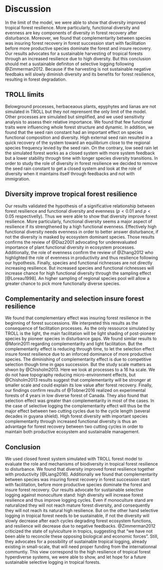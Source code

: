 # Discussion

In the limit of the model, we were able to show that diversity improved tropical forest resilience. More particularly, functional diversity and evenness are key components of diversity in forest recovery after disturbance. Moreover, we found that complementarity between species was insuring forest recovery in forest succession start with facilitation before more productive species dominate the forest and insure recovery. Our results advocates for a sustainable harvesting of tropical forests through an increased resilience due to high diversity. But this conclusion should met a sustainable definiton of selective logging following @Zimmerman2012. Because if the harvesting is not sustainable negative feedbaks will slowly diminish diversity and its benefits for forest resilience, resulting in forest degradation.

## TROLL limits

Belowground processes, herbaceaous plants, epyphytes and lianas are not simulated in TROLL but they not reprensent the only limit of the model. Other processes are simulated but simplified, and we used sensitivity analysis to assess their relative importance. We found that few functional traits were influencing whole forest structure and dynamic. In addition, we found that the seed rain constant had an important effect on species functional composition and diversity. High external seed rain resulted in a quick recovery of the system toward an equilibrium close to the regional species frequency levied by the seed rain. On the contrary, low seed rain let the simulated forest works as a closed system with more system feedback but a lower stability through time with longer species diversity transitions. In order to study the role of diversity in forest resilience we decided to remove the seed rain constant to get a closed system and look at the role of diversity when it maintains itself through feedbacks and not with immigration.

## Diversity improve tropical forest resilience

Our results validated the hypothesis of a significative relationship between forest resilience and functional diversity and evenness ($p < 0.01$ and $p < 0.05$ respectivelly). Thus we were able to show that diversity improve forest resilience. More particularly, functional diversity seems a major aspect of resilience if its strengthened by a high functional evenness. Effectively high functional diversity needs evenness in order to better answer disturbance, if not the diversity is masked by ecosystem dominant species. Those results confirms the review of @Diaz2001 advocating for underevaluated importance of plant functional diversity in ecosystem processes. Additionally, the role of evenness  confirm the review of @Zhang2012 who highlighted the role of evenness in productivity and thus resilience following our hypothesis. Finally, species and functional richnesses are not directly increasing resilience. But increased species and functional richnesses will increase chance for high functional diversity through the sampling effect [@Loreau1998]. An higher sampling of regional species pool will allow a greater chance to pick more functionally diverse species.

## Complementarity and selection insure forest resilience

We found that complementary effect was insuring forest resilience in the beginning of forest successions. We interpreted this results as the consequence of facilitation processes. As the only ressource simulated by TROLL is the light, the main facilitation will be light shading of post-pioneer species by pioneer species in disturbance gaps. We found similar results to @Morin2011 regarding complementarity and light facilitation. But the complementarity effect is reducing through time, to let the selection effect insure forest resilience due to an inforced dominance of more productive species. The diminishing of complementarity effect is due to competitive selection though time in gaps succession. But the study scale matters as shwon by @Chisholm2013. Here we look at processes to a 16 ha scale. We do not have topography reducing micro-environment effects, but @Chisholm2013 results suggest that complementarity will be stronger at smaller scale and could explain its low value after forest recovery. Finally, our findings confirm results of @Tobner2016 realized on experimental forests of 4 years in low diverse forest of Canada. They also found that selection effect was greater than complementarity in most of the cases. In the case of selective logging the complementarity effect will thus be the major effect between two cutting cycles due to the cycle length (several decades in guyana shield). High forest diversity with important species complementarity through increased functional diversity is thus an advantage for forest recovery between two cutting cycles in order to maintain both productive ecosystem and sustainable management.

## Conclusion

We used closed forest system simulated with TROLL forest model to evaluate the role and mechanisms of biodiversity in tropical forest resilience to disturbance. We found that diversity improved forest resilience together with productivity [@Liang2016]. Additionally we found that complementarity between species was insuring forest recovery in forest succession start with facilitation, before more productive species dominate the forest and insure forest recovery. Our results advocate for sustainable selective logging against monoculture stand: high diversity will increase forest resilience and thus improve logging cycles. Even if monoculture stand are naturalized they will not reach mature forest diversity, and consequently they will not reach its natural high resilience. But on the other hand selective logging in tropical forest needs to be sustainable, if not the diversity will slowly decrease after each cycles degrading forest ecosystem functions, and resilience will decrease due to negative feedbacks. @Zimmerman2012 criticized the state of sylviculture in tropics, suggesting that "we have not been able to reconcile these opposing biological and economic forces". Still, they advocates for a possibility of sustainable tropical logging, already existing in small-scale, that will need proper funding from the internationnal communtiy. This view correspond to the high resilience of tropical forest hyperdiverse systems, we were able to show, and let hope for a future sustainable selective logging in tropical forests.
